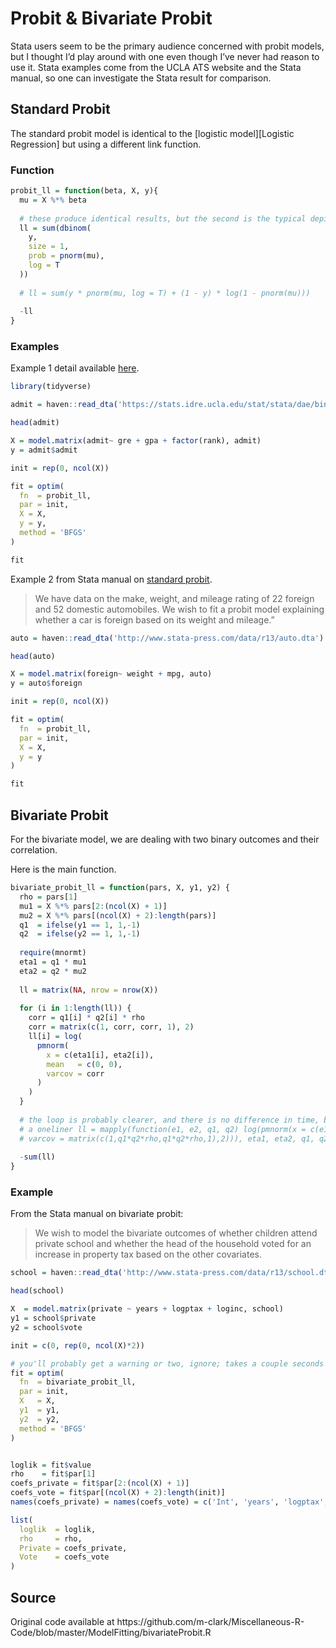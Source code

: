 # Probit & Bivariate Probit

Stata users seem to be the primary audience concerned with probit models, but I
thought I'd play around with one even though I've never had reason to use it.
Stata examples come from the UCLA ATS website and the Stata manual, so one can
investigate the Stata result for comparison.

## Standard Probit

The standard probit model is identical to the [logistic model][Logistic
Regression] but using a different link function.

### Function

```r
probit_ll = function(beta, X, y){
  mu = X %*% beta
  
  # these produce identical results, but the second is the typical depiction
  ll = sum(dbinom(
    y,
    size = 1,
    prob = pnorm(mu),
    log = T
  ))
  
  # ll = sum(y * pnorm(mu, log = T) + (1 - y) * log(1 - pnorm(mu)))
  
  -ll
}
```


### Examples

Example 1 detail available [here](https://stats.idre.ucla.edu/stata/dae/probit-regression/).

```r
library(tidyverse)

admit = haven::read_dta('https://stats.idre.ucla.edu/stat/stata/dae/binary.dta')

head(admit)

X = model.matrix(admit~ gre + gpa + factor(rank), admit)
y = admit$admit

init = rep(0, ncol(X))

fit = optim(
  fn  = probit_ll,
  par = init,
  X = X,
  y = y,
  method = 'BFGS'
)

fit 
```




Example 2 from Stata manual on [standard probit](http://www.stata.com/manuals13/rprobit.pdf).

> We have data on the make, weight, and mileage rating of 22 foreign and 52 domestic automobiles. We wish to fit a probit model explaining whether a car is foreign based on its weight and mileage."

```r
auto = haven::read_dta('http://www.stata-press.com/data/r13/auto.dta')

head(auto)

X = model.matrix(foreign~ weight + mpg, auto)
y = auto$foreign

init = rep(0, ncol(X))

fit = optim(
  fn  = probit_ll,
  par = init,
  X = X,
  y = y
)

fit
```



## Bivariate Probit

For the bivariate model, we are dealing with two binary outcomes and their correlation.


Here is the main function.

```r
bivariate_probit_ll = function(pars, X, y1, y2) {
  rho = pars[1]
  mu1 = X %*% pars[2:(ncol(X) + 1)]
  mu2 = X %*% pars[(ncol(X) + 2):length(pars)]
  q1  = ifelse(y1 == 1, 1,-1)
  q2  = ifelse(y2 == 1, 1,-1)
  
  require(mnormt)
  eta1 = q1 * mu1
  eta2 = q2 * mu2
  
  ll = matrix(NA, nrow = nrow(X))
  
  for (i in 1:length(ll)) {
    corr = q1[i] * q2[i] * rho
    corr = matrix(c(1, corr, corr, 1), 2)
    ll[i] = log(
      pmnorm(
        x = c(eta1[i], eta2[i]),
        mean   = c(0, 0),
        varcov = corr
      )
    )
  }
  
  # the loop is probably clearer, and there is no difference in time, but here's
  # a oneliner ll = mapply(function(e1, e2, q1, q2) log(pmnorm(x = c(e1, e2),
  # varcov = matrix(c(1,q1*q2*rho,q1*q2*rho,1),2))), eta1, eta2, q1, q2)
  
  -sum(ll)
}
```




### Example 

From the Stata manual on bivariate probit:

> We wish to model the bivariate outcomes of whether children attend private 
school and whether the head of the household voted for an increase in property
tax based on the other covariates.

```r
school = haven::read_dta('http://www.stata-press.com/data/r13/school.dta')

head(school)

X  = model.matrix(private ~ years + logptax + loginc, school)
y1 = school$private
y2 = school$vote

init = c(0, rep(0, ncol(X)*2))

# you'll probably get a warning or two, ignore; takes a couple seconds
fit = optim(
  fn  = bivariate_probit_ll,
  par = init,
  X   = X,
  y1  = y1,
  y2  = y2,
  method = 'BFGS'
)


loglik = fit$value
rho    = fit$par[1]
coefs_private = fit$par[2:(ncol(X) + 1)]
coefs_vote = fit$par[(ncol(X) + 2):length(init)]
names(coefs_private) = names(coefs_vote) = c('Int', 'years', 'logptax', 'loginc')

list(
  loglik  = loglik,
  rho     = rho,
  Private = coefs_private,
  Vote    = coefs_vote
)
```




## Source

Original code available at https://github.com/m-clark/Miscellaneous-R-Code/blob/master/ModelFitting/bivariateProbit.R
